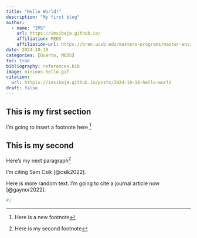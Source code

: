 ```yaml
---
title: "Hello World!"
description: "My first blog"
author: 
  - name: "IMS"
    url: https://imsibaja.github.io/
    affiliation: MEDS
    affiliation-url: https://bren.ucsb.edu/masters-programs/master-environmental-data-science
date: 2024-10-18
categories: [Quarto, MEDS]
toc: true
bibliography: references.bib
image: minions-hello.gif
citation:
  url: httpls://imsibaja.github.io/posts/2024-10-18-hello-world
draft: false
---
```


## This is my first section

I'm going to insert a footnote here [^1]

[^1]: Here is a new footnote

## This is my second

Here's my next paragraph[^2]

[^2]: Here is my second footnote

I'm citing Sam Csik [@csik2022].

Here is more random text. I'm going to cite a journal article now [@gaynor2022].

```r
#| 
```

